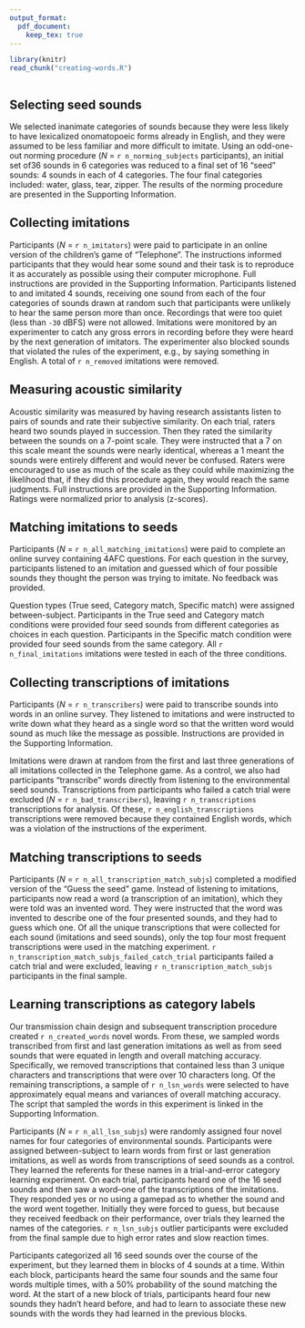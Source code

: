 ```yaml
---
output_format:
  pdf_document:
    keep_tex: true
---
```


```r
library(knitr)
read_chunk("creating-words.R")
```

```r
```

## Selecting seed sounds

We selected inanimate categories of sounds because they were less likely to have lexicalized onomatopoeic forms already in English, and they were assumed to be less familiar and more difficult to imitate. Using an odd-one-out norming procedure (_N_ = `r n_norming_subjects` participants), an initial set of36 sounds in 6 categories was reduced to a final set of 16 "seed" sounds: 4 sounds in each of 4 categories. The four final categories included: water, glass, tear, zipper. The results of the norming procedure are presented in the Supporting Information.

## Collecting imitations

Participants (_N_ = `r n_imitators`) were paid to participate in an online version of the children's game of "Telephone". The instructions informed participants that they would hear some sound and their task is to reproduce it as accurately as possible using their computer microphone. Full instructions are provided in the Supporting Information. Participants listened to and imitated 4 sounds, receiving one sound from each of the four categories of sounds drawn at random such that participants were unlikely to hear the same person more than once. Recordings that were too quiet (less than `-30` dBFS) were not allowed. Imitations were monitored by an experimenter to catch any gross errors in recording before they were heard by the next generation of imitators. The experimenter also blocked sounds that violated the rules of the experiment, e.g., by saying something in English. A total of `r n_removed` imitations were removed.

## Measuring acoustic similarity

Acoustic similarity was measured by having research assistants listen to pairs of sounds and rate their subjective similarity. On each trial, raters heard two sounds played in succession. Then they rated the similarity between the sounds on a 7-point scale. They were instructed that a 7 on this scale meant the sounds were nearly identical, whereas a 1 meant the sounds were entirely different and would never be confused. Raters were encouraged to use as much of the scale as they could while maximizing the likelihood that, if they did this procedure again, they would reach the same judgments. Full instructions are provided in the Supporting Information. Ratings were normalized prior to analysis (z-scores).

## Matching imitations to seeds

Participants (_N_ = `r n_all_matching_imitations`) were paid to complete an online survey containing 4AFC questions. For each question in the survey, participants listened to an imitation and guessed which of four possible sounds they thought the person was trying to imitate. No feedback was provided.

Question types (True seed, Category match, Specific match) were assigned between-subject. Participants in the True seed and Category match conditions were provided four seed sounds from different categories as choices in each question. Participants in the Specific match condition were provided four seed sounds from the same category. All `r n_final_imitations` imitations were tested in each of the three conditions.

## Collecting transcriptions of imitations

Participants (_N_ = `r n_transcribers`) were paid to transcribe sounds into words in an online survey. They listened to imitations and were instructed to write down what they heard as a single word so that the written word would sound as much like the message as possible. Instructions are provided in the Supporting Information.

Imitations were drawn at random from the first and last three generations of all imitations collected in the Telephone game. As a control, we also had participants "transcribe" words directly from listening to the environmental seed sounds. Transcriptions from participants who failed a catch trial were excluded (_N_ = `r n_bad_transcribers`), leaving `r n_transcriptions` transcriptions for analysis. Of these, `r n_english_transcriptions` transcriptions were removed because they contained English words, which was a violation of the instructions of the experiment.

## Matching transcriptions to seeds

Participants (_N_ = `r n_all_transcription_match_subjs`) completed a modified version of the "Guess the seed" game. Instead of listening to imitations, participants now read a word (a transcription of an imitation), which they were told was an invented word. They were instructed that the word was invented to describe one of the four presented sounds, and they had to guess which one. Of all the unique transcriptions that were collected for each sound (imitations and seed sounds), only the top four most frequent transcriptions were used in the matching experiment. `r n_transcription_match_subjs_failed_catch_trial` participants failed a catch trial and were excluded, leaving `r n_transcription_match_subjs` participants in the final sample.

## Learning transcriptions as category labels

Our transmission chain design and subsequent transcription procedure created `r n_created_words` novel words. From these, we sampled words transcribed from first and last generation imitations as well as from seed sounds that were equated in length and overall matching accuracy. Specifically, we removed transcriptions that contained less than 3 unique characters and transcriptions that were over 10 characters long. Of the remaining transcriptions, a sample of `r n_lsn_words` were selected to have approximately equal means and variances of overall matching accuracy. The script that sampled the words in this experiment is linked in the Supporting Information.

Participants (_N_ = `r n_all_lsn_subjs`) were randomly assigned four novel names for four categories of environmental sounds. Participants were assigned between-subject to learn words from first or last generation imitations, as well as words from transcriptions of seed sounds as a control. They learned the referents for these names in a trial-and-error category learning experiment. On each trial, participants heard one of the 16 seed sounds and then saw a word--one of the transcriptions of the imitations. They responded yes or no using a gamepad as to whether the sound and the word went together. Initially they were forced to guess, but because they received feedback on their performance, over trials they learned the names of the categories. `r n_lsn_subjs` outlier participants were excluded from the final sample due to high error rates and slow reaction times.

Participants categorized all 16 seed sounds over the course of the experiment, but they learned them in blocks of 4 sounds at a time. Within each block, participants heard the same four sounds and the same four words multiple times, with a 50% probability of the sound matching the word. At the start of a new block of trials, participants heard four new sounds they hadn't heard before, and had to learn to associate these new sounds with the words they had learned in the previous blocks.
